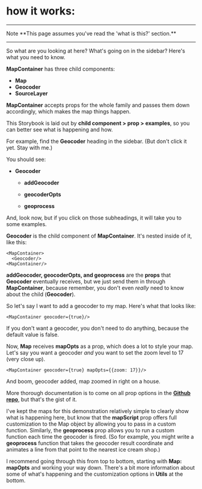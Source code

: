 

<Meta title="<MapContainer>/how it works" />

<style>
  {`
    .subheading {
      --mediumdark: '#999999';
      font-weight: 700;
      font-size: 13px;
      color: #999;
      letter-spacing: 6px;
      line-height: 24px;
      text-transform: uppercase;
      margin-bottom: 12px;
      margin-top: 40px;
    }

    .link-list {
      display: grid;
      grid-template-columns: 1fr;
      grid-template-rows: 1fr 1fr;
      row-gap: 10px;
    }

    @media (min-width: 620px) {
      .link-list {
        row-gap: 20px;
        column-gap: 20px;
        grid-template-columns: 1fr 1fr;
      }
    }

    @media all and (-ms-high-contrast:none) {
    .link-list {
        display: -ms-grid;
        -ms-grid-columns: 1fr 1fr;
        -ms-grid-rows: 1fr 1fr;
      }
    }

    .link-item {
      display: block;
      padding: 20px;
      border: 1px solid #00000010;
      border-radius: 5px;
      transition: background 150ms ease-out, border 150ms ease-out, transform 150ms ease-out;
      color: #333333;
      display: flex;
      align-items: flex-start;
    }

    .link-item:hover {
      border-color: #1EA7FD50;
      transform: translate3d(0, -3px, 0);
      box-shadow: rgba(0, 0, 0, 0.08) 0 3px 10px 0;
    }

    .link-item:active {
      border-color: #1EA7FD;
      transform: translate3d(0, 0, 0);
    }

    .link-item strong {
      font-weight: 700;
      display: block;
      margin-bottom: 2px;
    }

    .link-item img {
      height: 40px;
      width: 40px;
      margin-right: 15px;
      flex: none;
    }

    .link-item span,
    .link-item p {
      margin: 0;
      font-size: 14px;
      line-height: 20px;
    }

    .tip {
      display: inline-block;
      border-radius: 1em;
      font-size: 11px;
      line-height: 12px;
      font-weight: 700;
      background: #E7FDD8;
      color: #2e8705;
      padding: 4px 10px;
      margin-right: 5px;
      vertical-align: top;
    }

    .tip-wrapper {
      font-size: 13px;
      line-height: 20px;
      margin-top: 10px;
      margin-bottom: 10px;
    }

    .tip-wrapper code {
      font-size: 12px;
      display: inline-block;
    }
  `}
</style>

# how it works:
---

<div className="tip-wrapper">
  <span className="tip">Note</span>
  **This page assumes you've read the 'what is this?' section.**
</div>

---

So what are you looking at here? What's going on in the sidebar? Here's what you need to know.

**MapContainer** has three child components: 
  - **Map**
  - **Geocoder**
  - **SourceLayer**


**MapContainer** accepts props for the whole family and passes them down accordingly, which makes the map things happen.

This Storybook is laid out by **child component > prop > examples**, so you can better see what is happening and how.

For example, find the **Geocoder** heading in the sidebar. (But don't click it yet. Stay with me.)

You should see:

- **Geocoder**
  - **addGeocoder**

  - **geocoderOpts**

  - **geoprocess**

And, look now, but if you click on those subheadings, it will take you to some examples.

**Geocoder** is the child component of **MapContainer**. It's nested inside of it, like this:

```
<MapContainer>
  <Geocoder/>
<MapContainer/>
```
**addGeocoder, geocoderOpts, and geoprocess** are the **props** that **Geocoder** eventually receives, but we just send them in through **MapContainer**, because remember, you don't even *really* need to know about the child (**Geocoder**).

So let's say I want to add a geocoder to my map. Here's what that looks like:

```
<MapContainer geocoder={true}/>
```

If you don't want a geocoder, you don't need to do anything, because the default value is false.

Now, **Map** receives **mapOpts** as a prop, which does a lot to style your map. Let's say you want a geocoder *and* you want to set the zoom level to 17 (very close up).

```
<MapContainer geocoder={true} mapOpts={{zoom: 17}}/>
```

And boom, geocoder added, map zoomed in right on a house.

More thorough documentation is to come on all prop options in the **[Github repo](https://github.com/coxco96/mapbox-svelte-components)**, but that's the gist of it.

I've kept the maps for this demonstration relatively simple to clearly show what is happening here, but know that the **mapScript** prop offers full customization to the Map object by allowing you to pass in a custom function. Similarly, the **geoprocess** prop allows you to run a custom function each time the geocoder is fired. (So for example, you might write a **geoprocess** function that takes the geocoder result coordinate and animates a line from that point to the nearest ice cream shop.)

I recommend going through this from top to bottom, starting with **Map: mapOpts** and working your way down. There's a bit more information about some of what's happening and the customization options in **Utils** at the bottom.